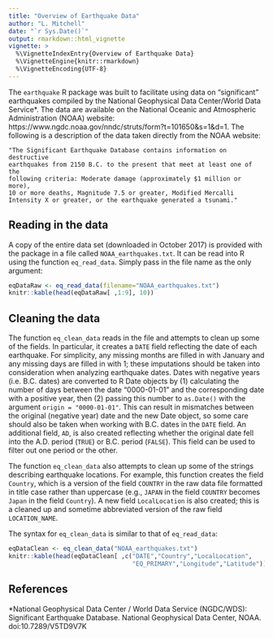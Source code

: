 ```yaml
---
title: "Overview of Earthquake Data"
author: "L. Mitchell"
date: "`r Sys.Date()`"
output: rmarkdown::html_vignette
vignette: >
  %\VignetteIndexEntry{Overview of Earthquake Data}
  %\VignetteEngine{knitr::rmarkdown}
  %\VignetteEncoding{UTF-8}
---
```


The `earthquake` R package was built to facilitate using data on 
"significant" earthquakes compiled by the 
National Geophysical Data Center/World Data Service*. The data are 
available on the National Oceanic and Atmospheric Administration (NOAA) 
website: https://www.ngdc.noaa.gov/nndc/struts/form?t=101650&s=1&d=1. The 
following is a description of the data taken directly from the NOAA website:

  ```
  "The Significant Earthquake Database contains information on destructive 
  earthquakes from 2150 B.C. to the present that meet at least one of the 
  following criteria: Moderate damage (approximately $1 million or more), 
  10 or more deaths, Magnitude 7.5 or greater, Modified Mercalli 
  Intensity X or greater, or the earthquake generated a tsunami."
  ```

## Reading in the data

A copy of the entire data set (downloaded in October 2017) is provided with 
the package in a file called `NOAA_earthquakes.txt`. It can be read into R 
using the function `eq_read_data`. Simply pass in the file name as the only 
argument:

```r
eqDataRaw <- eq_read_data(filename="NOAA_earthquakes.txt")
knitr::kable(head(eqDataRaw[ ,1:9], 10))  
```

## Cleaning the data
  
The function `eq_clean_data` reads in the file and attempts to clean up 
some of the fields. In particular, it creates a `DATE` field reflecting the 
date of each earthquake. For simplicity, any missing months are filled in 
with January and any missing days are filled in with 1; these imputations 
should be taken into consideration when analyzing earthquake dates. Dates 
with negative years (i.e. B.C. dates) are converted to R Date objects by 
(1) calculating the number of days between the date "0000-01-01" and the 
corresponding date with a positive year, then (2) passing this number to 
`as.Date()` with the argument `origin = "0000-01-01"`. This can result in 
mismatches between the original (negative year) date and the new Date 
object, so some care should also be taken when working with B.C. dates in 
the `DATE` field. An additional field, `AD`, is also created reflecting 
whether the original date fell into the A.D. period (`TRUE`) or B.C. 
period (`FALSE`).  This field can be used to filter out one period or the 
other.

The function `eq_clean_data` also attempts to clean up some of the strings 
describing earthquake locations. For example, this function creates the field 
`Country`, which is a version of the field `COUNTRY` in the raw data 
file formatted in title case rather than uppercase (e.g., 
`JAPAN` in the field `COUNTRY` becomes `Japan` in the field `Country`). A 
new field `LocalLocation` is also created; this is a cleaned up and sometime 
abbreviated version of the raw field `LOCATION_NAME`.

The syntax for `eq_clean_data` is similar to that of `eq_read_data`:

```r
eqDataClean <- eq_clean_data("NOAA_earthquakes.txt")
knitr::kable(head(eqDataClean[ ,c("DATE","Country","LocalLocation",
                                  "EQ_PRIMARY","Longitude","Latitude")], 10))
```

## References

*National Geophysical Data Center / World Data Service (NGDC/WDS): 
Significant Earthquake Database. National Geophysical Data Center, 
NOAA. doi:10.7289/V5TD9V7K
